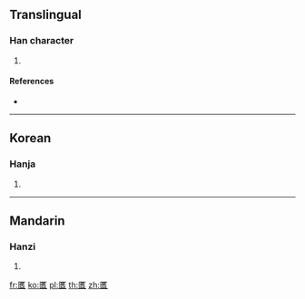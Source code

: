 ==Translingual==

===Han character===
{{Han char|rn=22|rad=匚|as=17|sn=19|four=|canj=STOX|ids=⿷匚舊}}

# {{defn|Han|sort=匚17}}

====References====
* {{Han ref|kx=0154.310|dkj=02665|dj=0347.050|hdz=10091.010|uh=5336|ud=21302}}

----

==Korean==

===Hanja===
{{ko-hanja|hangeul=구|rv=gu|mr=ku}}

# {{defn|lang=ko|sort=匚17}}

----

==Mandarin==

===Hanzi===
{{cmn-hanzi|pin=[[jiù]] ([[jiu4]])|wg=chiu<sup>4</sup>}}

# {{defn|lang=cmn|sort=匚17}}

[[fr:匶]]
[[ko:匶]]
[[pl:匶]]
[[th:匶]]
[[zh:匶]]